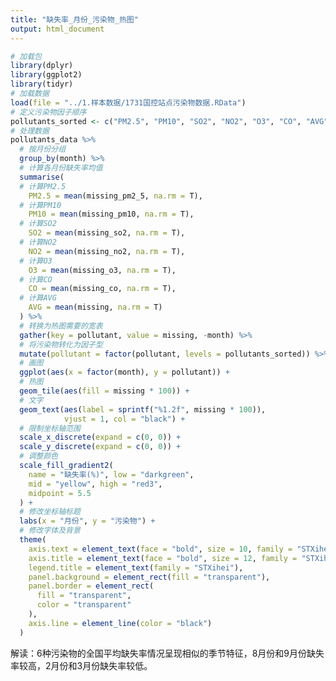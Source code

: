 ```yaml
---
title: "缺失率_月份_污染物_热图"
output: html_document
---
```


```r
# 加载包
library(dplyr)
library(ggplot2)
library(tidyr)
# 加载数据
load(file = "../1.样本数据/1731国控站点污染物数据.RData")
# 定义污染物因子顺序
pollutants_sorted <- c("PM2.5", "PM10", "SO2", "NO2", "O3", "CO", "AVG")
# 处理数据
pollutants_data %>%
  # 按月份分组
  group_by(month) %>%
  # 计算各月份缺失率均值
  summarise(
  # 计算PM2.5
    PM2.5 = mean(missing_pm2_5, na.rm = T),
  # 计算PM10
    PM10 = mean(missing_pm10, na.rm = T),
  # 计算SO2
    SO2 = mean(missing_so2, na.rm = T),
  # 计算NO2
    NO2 = mean(missing_no2, na.rm = T),
  # 计算O3
    O3 = mean(missing_o3, na.rm = T),
  # 计算CO
    CO = mean(missing_co, na.rm = T),
  # 计算AVG
    AVG = mean(missing, na.rm = T)
  ) %>%
  # 转换为热图需要的宽表
  gather(key = pollutant, value = missing, -month) %>%
  # 将污染物转化为因子型
  mutate(pollutant = factor(pollutant, levels = pollutants_sorted)) %>%
  # 画图
  ggplot(aes(x = factor(month), y = pollutant)) +
  # 热图
  geom_tile(aes(fill = missing * 100)) +
  # 文字
  geom_text(aes(label = sprintf("%1.2f", missing * 100)),
            vjust = 1, col = "black") +
  # 限制坐标轴范围
  scale_x_discrete(expand = c(0, 0)) +
  scale_y_discrete(expand = c(0, 0)) +
  # 调整颜色
  scale_fill_gradient2(
    name = "缺失率(%)", low = "darkgreen",
    mid = "yellow", high = "red3",
    midpoint = 5.5
  ) +
  # 修改坐标轴标题
  labs(x = "月份", y = "污染物") +
  # 修改字体及背景
  theme(
    axis.text = element_text(face = "bold", size = 10, family = "STXihei"),
    axis.title = element_text(face = "bold", size = 12, family = "STXihei"),
    legend.title = element_text(family = "STXihei"),
    panel.background = element_rect(fill = "transparent"),
    panel.border = element_rect(
      fill = "transparent",
      color = "transparent"
    ),
    axis.line = element_line(color = "black")
  )
```

解读：6种污染物的全国平均缺失率情况呈现相似的季节特征，8月份和9月份缺失率较高，2月份和3月份缺失率较低。

